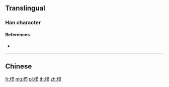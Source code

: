 {{character info/new}}
{{also|櫛}}
==Translingual==

===Han character===
{{Han char|rn=75|rad=木|as=05|sn=9|four=|canj=DTSL|ids=⿰木节}}

====References====
* {{Han ref|kx=0521.121|hdz=21178.040|uh=6809|ud=26633}}

----

==Chinese==
{{zh-see|櫛}}

[[fr:栉]]
[[mg:栉]]
[[pl:栉]]
[[th:栉]]
[[zh:栉]]